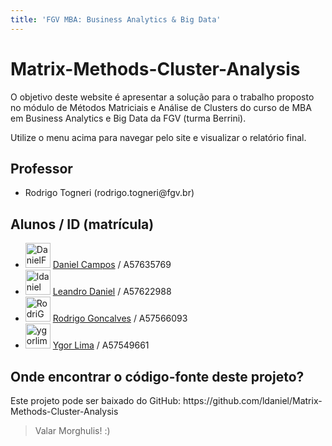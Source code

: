 ```yaml
---
title: 'FGV MBA: Business Analytics & Big Data'
---
```


# Matrix-Methods-Cluster-Analysis

O objetivo deste website é apresentar a solução para o trabalho proposto no módulo de Métodos Matriciais e Análise de Clusters do curso de MBA em Business Analytics e Big Data da FGV (turma Berrini).

Utilize o menu acima para navegar pelo site e visualizar o relatório final.

## Professor
- Rodrigo Togneri (rodrigo.togneri@fgv.br)

## Alunos / ID (matrícula)

- <a href="https://github.com/DanielFCampos"><img src="https://avatars2.githubusercontent.com/u/31582602?s=460&v=4" title="DanielFCampos" width="40" height="40"></a> [Daniel Campos](mailto:daniel.ferraz.campos@gmail.com) / A57635769
- <a href="https://github.com/ldaniel"><img src="https://avatars2.githubusercontent.com/u/205534?s=460&v=4" title="ldaniel" width="40" height="40"></a>  [Leandro Daniel](mailto:contato@leandrodaniel.com) / A57622988
- <a href="https://github.com/RodriGonca"><img src="https://avatars2.githubusercontent.com/u/50252438?s=460&v=4" title="RodriGonca" width="40" height="40"></a> [Rodrigo Goncalves](mailto:rodrigo.goncalves@me.com) / A57566093
- <a href="https://github.com/ygorlima1"><img src="https://avatars2.githubusercontent.com/u/52429828?s=460&v=4" title="ygorlima1" width="40" height="40"></a>  [Ygor Lima](mailto:ygor_redesocial@hotmail.com) / A57549661

## Onde encontrar o código-fonte deste projeto?
Este projeto pode ser baixado do GitHub: https://github.com/ldaniel/Matrix-Methods-Cluster-Analysis

> Valar Morghulis!
> :)
